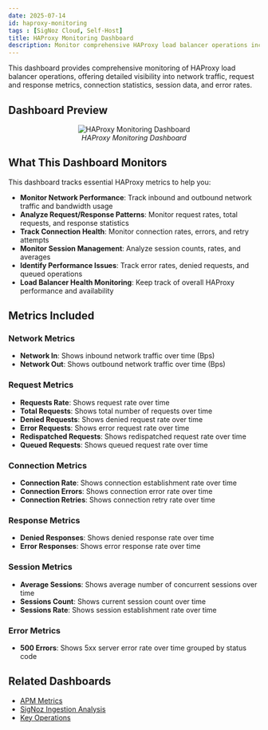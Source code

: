 ```yaml
---
date: 2025-07-14
id: haproxy-monitoring
tags : [SigNoz Cloud, Self-Host]
title: HAProxy Monitoring Dashboard
description: Monitor comprehensive HAProxy load balancer operations including network traffic, request/response metrics, connection statistics, session data, and error rates for performance optimization.
---
```


This dashboard provides comprehensive monitoring of HAProxy load balancer operations, offering detailed visibility into network traffic, request and response metrics, 
connection statistics, session data, and error rates.

## Dashboard Preview

<figure data-zoomable align='center'>
    <img src="/img/docs/dashboards/dashboard-templates/haproxy-monitoring.webp" alt="HAProxy Monitoring Dashboard"/>
    <figcaption><i>HAProxy Monitoring Dashboard</i></figcaption>
</figure>

<div className="flex justify-center">
  <DashboardActions 
    dashboardJsonUrl="https://raw.githubusercontent.com/SigNoz/dashboards/refs/heads/main/haproxy/haproxy.json"
    dashboardName="HAProxy Monitoring"
  />
</div>

## What This Dashboard Monitors

This dashboard tracks essential HAProxy metrics to help you:

- **Monitor Network Performance**: Track inbound and outbound network traffic and bandwidth usage
- **Analyze Request/Response Patterns**: Monitor request rates, total requests, and response statistics
- **Track Connection Health**: Monitor connection rates, errors, and retry attempts
- **Monitor Session Management**: Analyze session counts, rates, and averages
- **Identify Performance Issues**: Track error rates, denied requests, and queued operations
- **Load Balancer Health Monitoring**: Keep track of overall HAProxy performance and availability

## Metrics Included

### Network Metrics
- **Network In**: Shows inbound network traffic over time (Bps)
- **Network Out**: Shows outbound network traffic over time (Bps)

### Request Metrics
- **Requests Rate**: Shows request rate over time
- **Total Requests**: Shows total number of requests over time
- **Denied Requests**: Shows denied request rate over time
- **Error Requests**: Shows error request rate over time
- **Redispatched Requests**: Shows redispatched request rate over time
- **Queued Requests**: Shows queued request rate over time

### Connection Metrics
- **Connection Rate**: Shows connection establishment rate over time
- **Connection Errors**: Shows connection error rate over time
- **Connection Retries**: Shows connection retry rate over time

### Response Metrics
- **Denied Responses**: Shows denied response rate over time
- **Error Responses**: Shows error response rate over time

### Session Metrics
- **Average Sessions**: Shows average number of concurrent sessions over time
- **Sessions Count**: Shows current session count over time
- **Sessions Rate**: Shows session establishment rate over time

### Error Metrics
- **500 Errors**: Shows 5xx server error rate over time grouped by status code

## Related Dashboards

- [APM Metrics](/docs/dashboards/dashboard-templates/apm-metrics)
- [SigNoz Ingestion Analysis](/docs/dashboards/dashboard-templates/signoz-ingestion-analysis)
- [Key Operations](/docs/dashboards/dashboard-templates/key-operations)